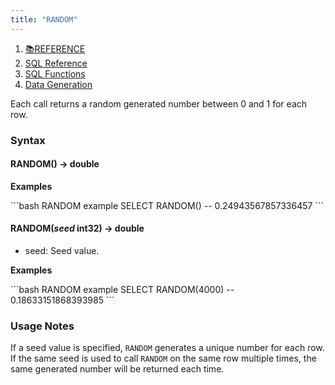 ```yaml
---
title: "RANDOM"
---
```


1. [📚REFERENCE](/reference)
2. [SQL Reference](/reference/sql-reference)
3. [SQL Functions](/reference/sql-reference/all-functions)
4. [Data Generation](/reference/sql-reference/all-functions/data-generation)

Each call returns a random generated number between 0 and 1 for each row.

### Syntax

#### RANDOM() → double

**Examples**

<CodeGroup>
  ```bash RANDOM example
  SELECT RANDOM()
  -- 0.24943567857336457
  ```
</CodeGroup>

#### RANDOM(*seed* int32) → double

* seed: Seed value.

**Examples**

<CodeGroup>
  ```bash RANDOM example
  SELECT RANDOM(4000)
  -- 0.18633151868393985
  ```
</CodeGroup>

### Usage Notes

If a seed value is specified, `RANDOM` generates a unique number for each row. If the same seed is used to call `RANDOM` on the same row multiple times, the same generated number will be returned each time.
